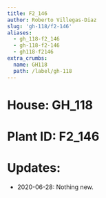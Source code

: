 ```yaml
---
title: F2_146
author: Roberto Villegas-Diaz
slug: 'gh-118/f2-146'
aliases:
  - gh_118-f2_146
  - gh-118-f2-146
  - gh118-f2146
extra_crumbs:
  name: GH118
  path: /label/gh-118
---
```


# **House**: GH_118
# **Plant ID**: F2_146
# **Updates**: 
 - 2020-06-28: Nothing new.
